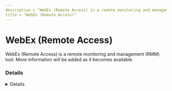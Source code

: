 ---
description = "WebEx (Remote Access) is a remote monitoring and management (RMM) tool. More information will be added as it becomes available."
title = "WebEx (Remote Access)"
---



# WebEx (Remote Access)

WebEx (Remote Access) is a remote monitoring and management (RMM) tool. More information will be added as it becomes available.

### Details
<Details author={""}
         category={""}
         created={""}
         website={""}
         lastModified={"2024-02-14"}
         privileges={""}
         free={ false }
         verification={ false }
/>






### Forensic Artifacts









### References
- [https://help.webex.com/en-us/article/nyc3q0b/Set-Up-a-Computer-for-Remote-Access](https://help.webex.com/en-us/article/nyc3q0b/Set-Up-a-Computer-for-Remote-Access)

